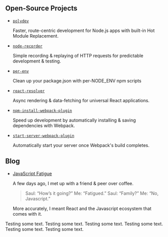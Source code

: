 ## Open-Source Projects

- [`polydev`](https://github.com/ericclemmons/polydev)

  Faster, route-centric development for Node.js apps with built-in Hot Module Replacement.

- [`node-recorder`](https://github.com/ericclemmons/node-recorder)

  Simple recording & replaying of HTTP requests for predictable development & testing.

- [`per-env`](https://github.com/ericclemmons/per-env)

  Clean up your package.json with per-NODE_ENV npm scripts

- [`react-resolver`](https://github.com/ericclemmons/react-resolver)

  Async rendering & data-fetching for universal React applications.

- [`npm-install-webpack-plugin`](https://github.com/webpack-contrib/npm-install-webpack-plugin)

  Speed up development by automatically installing & saving dependencies with Webpack.

- [`start-server-webpack-plugin`](https://github.com/ericclemmons/start-server-webpack-plugin)

  Automatically start your server once Webpack's build completes.

## Blog

- [JavaScript Fatigue](/blog/javascript-fatigue)

  A few days ago, I met up with a friend & peer over coffee.

  > Saul: “How’s it going?” Me: “Fatigued.” Saul: “Family?” Me: “No, Javascript.”

  More accurately, I meant React and the Javascript ecosystem that comes with it.

Testing some text.
Testing some text.
Testing some text.
Testing some text.
Testing some text.
Testing some text.
